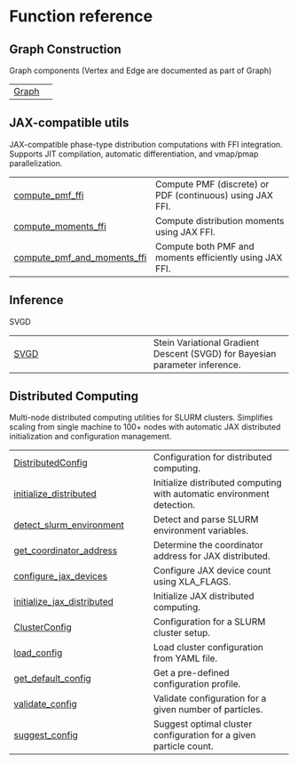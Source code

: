 # Function reference {.doc .doc-index}

## Graph Construction

Graph components (Vertex and Edge are documented as part of Graph)


| | |
| --- | --- |
| [Graph](Graph.qmd#phasic.Graph) |  |

## JAX-compatible utils

JAX-compatible phase-type distribution computations with FFI integration.
Supports JIT compilation, automatic differentiation, and vmap/pmap parallelization.


| | |
| --- | --- |
| [compute_pmf_ffi](compute_pmf_ffi.qmd#phasic.compute_pmf_ffi) | Compute PMF (discrete) or PDF (continuous) using JAX FFI. |
| [compute_moments_ffi](compute_moments_ffi.qmd#phasic.compute_moments_ffi) | Compute distribution moments using JAX FFI. |
| [compute_pmf_and_moments_ffi](compute_pmf_and_moments_ffi.qmd#phasic.compute_pmf_and_moments_ffi) | Compute both PMF and moments efficiently using JAX FFI. |

## Inference

SVGD


| | |
| --- | --- |
| [SVGD](SVGD.qmd#phasic.SVGD) | Stein Variational Gradient Descent (SVGD) for Bayesian parameter inference. |

## Distributed Computing

Multi-node distributed computing utilities for SLURM clusters.
Simplifies scaling from single machine to 100+ nodes with automatic
JAX distributed initialization and configuration management.


| | |
| --- | --- |
| [DistributedConfig](DistributedConfig.qmd#phasic.DistributedConfig) | Configuration for distributed computing. |
| [initialize_distributed](initialize_distributed.qmd#phasic.initialize_distributed) | Initialize distributed computing with automatic environment detection. |
| [detect_slurm_environment](detect_slurm_environment.qmd#phasic.detect_slurm_environment) | Detect and parse SLURM environment variables. |
| [get_coordinator_address](get_coordinator_address.qmd#phasic.get_coordinator_address) | Determine the coordinator address for JAX distributed. |
| [configure_jax_devices](configure_jax_devices.qmd#phasic.configure_jax_devices) | Configure JAX device count using XLA_FLAGS. |
| [initialize_jax_distributed](initialize_jax_distributed.qmd#phasic.initialize_jax_distributed) | Initialize JAX distributed computing. |
| [ClusterConfig](ClusterConfig.qmd#phasic.ClusterConfig) | Configuration for a SLURM cluster setup. |
| [load_config](load_config.qmd#phasic.load_config) | Load cluster configuration from YAML file. |
| [get_default_config](get_default_config.qmd#phasic.get_default_config) | Get a pre-defined configuration profile. |
| [validate_config](validate_config.qmd#phasic.validate_config) | Validate configuration for a given number of particles. |
| [suggest_config](suggest_config.qmd#phasic.suggest_config) | Suggest optimal cluster configuration for a given particle count. |